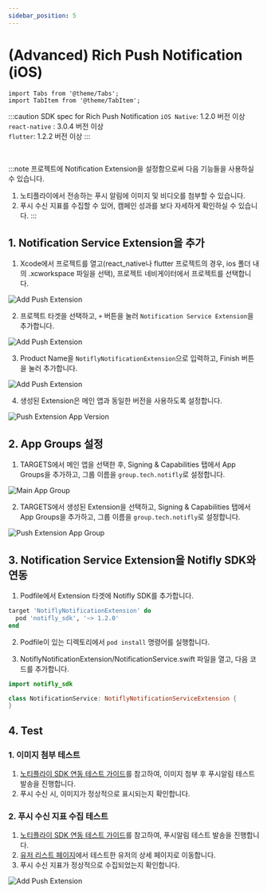 ```yaml
---
sidebar_position: 5
---
```


# (Advanced) Rich Push Notification (iOS)

```mdx-code-block
import Tabs from '@theme/Tabs';
import TabItem from '@theme/TabItem';
```


:::caution SDK spec for Rich Push Notification
`iOS Native`: 1.2.0 버전 이상<br/>
`react-native` : 3.0.4 버전 이상<br/>
`flutter`: 1.2.2 버전 이상
:::

<br/>

:::note 프로젝트에 Notification Extension을 설정함으로써 다음 기능들을 사용하실 수 있습니다.
1. 노티플라이에서 전송하는 푸시 알림에 이미지 및 비디오를 첨부할 수 있습니다.<br/>
2. 푸시 수신 지표를 수집할 수 있어, 캠페인 성과를 보다 자세하게 확인하실 수 있습니다.
:::

## 1. Notification Service Extension을 추가

1. Xcode에서 프로젝트를 열고(react_native나 flutter 프로젝트의 경우, ios 폴더 내의 .xcworkspace 파일을 선택), 프로젝트 네비게이터에서 프로젝트를 선택합니다. 

![Add Push Extension](../image/ios_push_extension_open_project_navigator.png)

2. 프로젝트 타겟을 선택하고, `+` 버튼을 눌러 `Notification Service Extension`을 추가합니다.

![Add Push Extension](../image/ios_push_extension_create_extension_target.png)

3. Product Name을 `NotiflyNotificationExtension`으로 입력하고, Finish 버튼을 눌러 추가합니다.

![Add Push Extension](../image/ios_generate_push_extension.png)

4. 생성된 Extension은 메인 앱과 동일한 버전을 사용하도록 설정합니다.

![Push Extension App Version](../image/ios_push_extension_version.png)

## 2. App Groups 설정

1. TARGETS에서 메인 앱을 선택한 후, Signing & Capabilities 탭에서 App Groups을 추가하고, 그룹 이름을 `group.tech.notifly`로 설정합니다.
        
![Main App Group](../image/ios_push_extension_app_group1.png)

2. TARGETS에서 생성된 Extension을 선택하고, Signing & Capabilities 탭에서 App Groups을 추가하고, 그룹 이름을 `group.tech.notifly`로 설정합니다.

![Push Extension App Group](../image/ios_push_extension_app_group2.png)

## 3. Notification Service Extension을 Notifly SDK와 연동

1. Podfile에서 Extension 타겟에 Notifly SDK를 추가합니다.

```ruby
target 'NotiflyNotificationExtension' do
  pod 'notifly_sdk', '~> 1.2.0'
end
```

2. Podfile이 있는 디렉토리에서 `pod install` 명령어를 실행합니다.

3. NotiflyNotificationExtension/NotificationService.swift 파일을 열고, 다음 코드를 추가합니다.

<Tabs>
<TabItem value="NotiflyNotificationExtension/NotificationService.swift" label="NotificationService.swift">

```swift title="NotiflyNotificationExtension/NotificationService.swift"
import notifly_sdk

class NotificationService: NotiflyNotificationServiceExtension {
}
```

</TabItem>
</Tabs>

## 4. Test 
### 1. 이미지 첨부 테스트
  1. [노티플라이 SDK 연동 테스트 가이드](/developer-guide/client-sdk/sdk_test)를 참고하여, 이미지 첨부 후 푸시알림 테스트 발송을 진행합니다.<br/>
  2. 푸시 수신 시, 이미지가 정상적으로 표시되는지 확인합니다.

### 2. 푸시 수신 지표 수집 테스트
  1. [노티플라이 SDK 연동 테스트 가이드](/developer-guide/client-sdk/sdk_test)를 참고하여, 푸시알림 테스트 발송을 진행합니다.<br/>
  2. [유저 리스트 페이지](https://www.notifly.tech/ko/console/users)에서 테스트한 유저의 상세 페이지로 이동합니다.<br/>
  3. 푸시 수신 지표가 정상적으로 수집되었는지 확인합니다.

![Add Push Extension](../image/ios_push_delivered.png)
